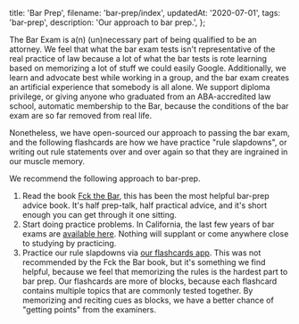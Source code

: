   title: 'Bar Prep',
  filename: 'bar-prep/index',
  updatedAt: '2020-07-01',
  tags: 'bar-prep',
  description: 'Our approach to bar prep.',
};

The Bar Exam is a(n) (un)necessary part of being qualified to be an attorney.
We feel that what the bar exam tests isn't representative of the real
practice of law because a lot of what the bar tests is rote learning based
on memorizing a lot of stuff we could easily Google. Additionally, we learn and
advocate best while working in a group, and the bar exam creates an artificial
experience that somebody is all alone. We support diploma privilege, or
giving anyone who graduated from an ABA-accredited law school, automatic
membership to the Bar, because the conditions of the bar exam are so far
removed from real life.

Nonetheless, we have open-sourced our approach to passing the bar exam, and
the following flashcards are how we have practice "rule slapdowns", or writing
out rule statements over and over again so that they are ingrained in our
muscle memory.

We recommend the following approach to bar-prep.

1. Read the book [Fck the Bar](https://www.fckthebar.com), this has been the
   most helpful bar-prep advice book. It's half prep-talk, half practical
   advice, and it's short enough you can get through it one sitting.
2. Start doing practice problems. In California, the last few years of bar
   exams are [available
   here](http://www.calbar.ca.gov/Admissions/Examinations/California-Bar-Examination/Past-Exams).
   Nothing will supplant or come anywhere close to studying by practicing.
3. Practice our rule slapdowns via [our flashcards app](/bar-prep/questions).
   This was not recommended by the Fck the Bar book, but it's something we find
   helpful, because we feel that memorizing the rules is the hardest part to bar
   prep. Our flashcards are more of blocks, because each flashcard contains
   multiple topics that are commonly tested together. By memorizing and reciting
   cues as blocks, we have a better chance of "getting points" from the
   examiners.
